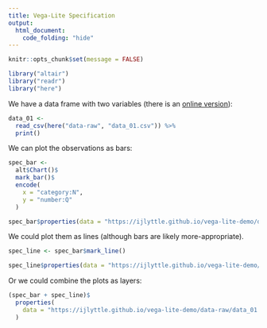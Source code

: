 ```yaml
---
title: Vega-Lite Specification
output: 
  html_document:
    code_folding: "hide"
---
```


```r
knitr::opts_chunk$set(message = FALSE)
```

```r
library("altair")
library("readr")
library("here")
```

We have a data frame with two variables (there is an [online version](https://github.com/ijlyttle/vega-lite-demo/blob/master/data-raw/data_01.csv)):

```r
data_01 <- 
  read_csv(here("data-raw", "data_01.csv")) %>%
  print()
```

We can plot the observations as bars:

```r
spec_bar <- 
  alt$Chart()$
  mark_bar()$
  encode(
    x = "category:N",
    y = "number:Q"
  )

spec_bar$properties(data = "https://ijlyttle.github.io/vega-lite-demo/data-raw/data_01.csv")
```

We could plot them as lines (although bars are likely more-appropriate).

```r
spec_line <- spec_bar$mark_line()

spec_line$properties(data = "https://ijlyttle.github.io/vega-lite-demo/data-raw/data_01.csv")
```

Or we could combine the plots as layers:

```r
(spec_bar + spec_line)$
  properties(
    data = "https://ijlyttle.github.io/vega-lite-demo/data-raw/data_01.csv"
  )
```
